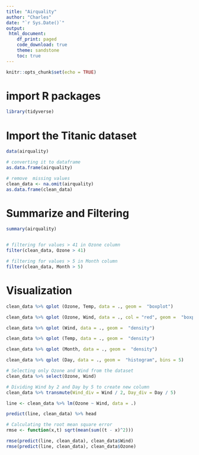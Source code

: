 ```yaml
---
title: "Airquality"
author: "Charles"
date: "`r Sys.Date()`"
output: 
 html_document:
    df_print: paged
    code_download: true
    theme: sandstone
    toc: true
---
```


```r
knitr::opts_chunk$set(echo = TRUE)
```

# import R packages

```r
library(tidyverse)
```

# Import the Titanic dataset

```r
data(airquality)

# converting it to dataframe
as.data.frame(airquality)

# remove  missing values
clean_data <- na.omit(airquality)
as.data.frame(clean_data)
```

# Summarize and Filtering

```r
summary(airquality)


# filtering for values > 41 in Ozone column
filter(clean_data, Ozone > 41)

# filtering for values > 5 in Month column
filter(clean_data, Month > 5)
```

# Visualization

```r
clean_data %>% qplot (Ozone, Temp, data = ., geom =  "boxplot")

clean_data %>% qplot (Ozone, Wind, data = ., col = "red", geom =  "boxplot")

clean_data %>% qplot (Wind, data = ., geom =  "density")

clean_data %>% qplot (Temp, data = ., geom =  "density")

clean_data %>% qplot (Month, data = ., geom =  "density")

clean_data %>% qplot (Day, data = ., geom =  "histogram", bins = 5)
```

```r
# Selecting only Ozone and Wind from the dataset
clean_data %>% select(Ozone, Wind)

# Dividing Wind by 2 and Day by 5 to create new column
clean_data %>% transmute(Wind_div = Wind / 2, Day_div = Day / 5)
```

```r
line <- clean_data %>% lm(Ozone ~ Wind, data = .)

predict(line, clean_data) %>% head

# Calculating the root mean square error
rmse <- function(x,t) sqrt(mean(sum((t - x)^2)))

rmse(predict(line, clean_data), clean_data$Wind)
rmse(predict(line, clean_data), clean_data$Ozone)
```